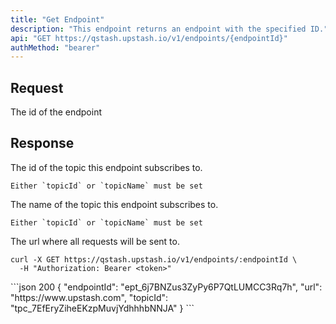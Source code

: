 ```yaml
---
title: "Get Endpoint"
description: "This endpoint returns an endpoint with the specified ID."
api: "GET https://qstash.upstash.io/v1/endpoints/{endpointId}"
authMethod: "bearer"
---
```


## Request

<ParamField path="endpointId" type="string" required>
The id of the endpoint

</ParamField>

## Response

<ResponseField name="topicId" type="string" required>
    The id of the topic this endpoint subscribes to.

    Either `topicId` or `topicName` must be set

</ResponseField>
<ResponseField name="topicName" type="string" required>
    The name of the topic this endpoint subscribes to.

    Either `topicId` or `topicName` must be set

</ResponseField>

<ResponseField name="url" type="string" required>
  The url where all requests will be sent to.
</ResponseField>

<RequestExample>

```shell curl
curl -X GET https://qstash.upstash.io/v1/endpoints/:endpointId \
  -H "Authorization: Bearer <token>"
```

</RequestExample>

<ResponseExample>
```json 200
{
  "endpointId": "ept_6j7BNZus3ZyPy6P7QtLUMCC3Rq7h",
  "url": "https://www.upstash.com",
  "topicId": "tpc_7EfEryZiheEKzpMuvjYdhhhbNNJA"
}
```
</ResponseExample>
